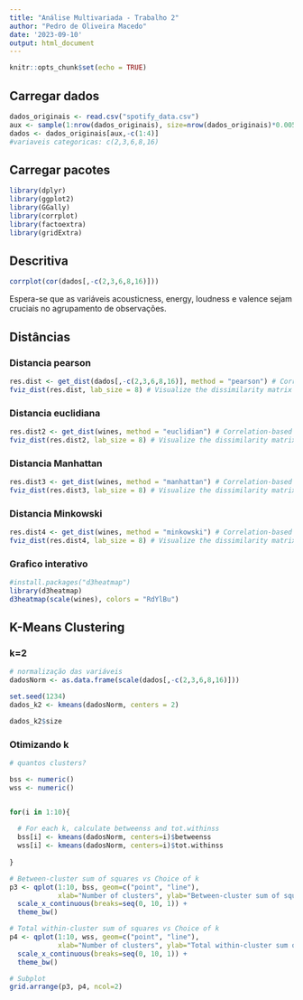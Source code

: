---
title: "Análise Multivariada - Trabalho 2"
author: "Pedro de Oliveira Macedo"
date: '2023-09-10'
output: html_document
---

```{r setup, include=FALSE}
knitr::opts_chunk$set(echo = TRUE)
```

## Carregar dados

```{r}
dados_originais <- read.csv("spotify_data.csv")
aux <- sample(1:nrow(dados_originais), size=nrow(dados_originais)*0.005)
dados <- dados_originais[aux,-c(1:4)]
#variaveis categoricas: c(2,3,6,8,16)
```

## Carregar pacotes

```{r, message=F, warning=F}
library(dplyr)
library(ggplot2)
library(GGally)
library(corrplot)
library(factoextra)
library(gridExtra)
```


## Descritiva

```{r}
corrplot(cor(dados[,-c(2,3,6,8,16)]))
```
Espera-se que as variáveis acousticness, energy, loudness e valence sejam cruciais no agrupamento de observações.


## Distâncias

### Distancia pearson

```{r}
res.dist <- get_dist(dados[,-c(2,3,6,8,16)], method = "pearson") # Correlation-based distance method
fviz_dist(res.dist, lab_size = 8) # Visualize the dissimilarity matrix
```

### Distancia euclidiana

```{r}

res.dist2 <- get_dist(wines, method = "euclidian") # Correlation-based distance method
fviz_dist(res.dist2, lab_size = 8) # Visualize the dissimilarity matrix
```

### Distancia Manhattan

```{r}

res.dist3 <- get_dist(wines, method = "manhattan") # Correlation-based distance method
fviz_dist(res.dist3, lab_size = 8) # Visualize the dissimilarity matrix
```

### Distancia Minkowski

```{r}

res.dist4 <- get_dist(wines, method = "minkowski") # Correlation-based distance method
fviz_dist(res.dist4, lab_size = 8) # Visualize the dissimilarity matrix

```

### Grafico interativo

```{r}

#install.packages("d3heatmap")
library(d3heatmap)
d3heatmap(scale(wines), colors = "RdYlBu")

```

## K-Means Clustering

### k=2
```{r}
# normalização das variáveis 
dadosNorm <- as.data.frame(scale(dados[,-c(2,3,6,8,16)]))

set.seed(1234)
dados_k2 <- kmeans(dadosNorm, centers = 2)
```

```{r}
dados_k2$size
```
### Otimizando k

```{r, warning=F}
# quantos clusters? 

bss <- numeric()
wss <- numeric()


for(i in 1:10){
  
  # For each k, calculate betweenss and tot.withinss
  bss[i] <- kmeans(dadosNorm, centers=i)$betweenss
  wss[i] <- kmeans(dadosNorm, centers=i)$tot.withinss
  
}

# Between-cluster sum of squares vs Choice of k
p3 <- qplot(1:10, bss, geom=c("point", "line"), 
            xlab="Number of clusters", ylab="Between-cluster sum of squares") +
  scale_x_continuous(breaks=seq(0, 10, 1)) +
  theme_bw()

# Total within-cluster sum of squares vs Choice of k
p4 <- qplot(1:10, wss, geom=c("point", "line"),
            xlab="Number of clusters", ylab="Total within-cluster sum of squares") +
  scale_x_continuous(breaks=seq(0, 10, 1)) +
  theme_bw()

# Subplot
grid.arrange(p3, p4, ncol=2)
```